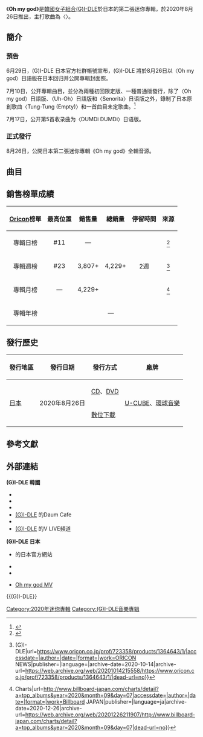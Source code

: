 {{noteTA
|G1=Music
}}
{{Infobox Album
| name       = {{lang|en|Oh my god}}
| type       = EP
| cover      = (G)I-DLE日本第二张迷你专辑《Oh_my_god》通常盤封面.jpg
| caption    = 通常盤封面
| artist     = [[(G)I-DLE|(G)I-DLE]]
| released   = {{Start date|2020|08|26}}
| recorded   = 2020年
| format     = {{hlist|[[CD|CD]]|[[DVD|DVD]]|[[數位音樂下載|數位音樂下載]]}}
| genre      = [[日語流行音樂|日語流行音樂]]
| language   = [[日語|日語]]
| label      = {{hlist|[[Cube娛樂#U-CUBE|U-CUBE]]|[[環球音樂_(日本)|環球音樂]]}}
| prev_title = [[I_trust|I trust]]
| prev_year  = 2020
| next_title = [[I_burn|I burn]]
| next_year  = 2021
| misc       =
{{External music video
|Type=EP
|{{YouTube|id=u7wSlAgEcvg|title={{lang|en|Oh my god}}}}
}}
|length=17:18}}

《'''Oh my god'''》是[[韓國|韓國]][[女子組合|女子組合]][[(G)I-DLE|(G)I-DLE]]於日本的第二張迷你專輯，於2020年8月26日推出，主打歌曲為〈{{tsl|en|Oh My God ((G)I-dle song)|Oh my god (歌曲)|Oh my god}}〉。

==簡介==

===預告===
6月29日，(G)I-DLE 日本官方社群帳號宣布，(G)I-DLE 將於8月26日以〈Oh my god〉日語版在日本回归并公開專輯封面照。

7月10日，公开專輯曲目，並分為兩種初回限定版、一種普通版發行，除了〈Oh my god〉日語版、〈Uh-Oh〉日語版和〈Senorita〉日语版之外，錄制了日本原創歌曲〈Tung-Tung (Empty)〉和一首曲目未定歌曲。<ref>{{cite web|title=(G)I-DLE Oh my god Versions|url=https://sp.universal-music.co.jp/g-i-dle/omg/|date=|website=Universal Music Japan|accessdate=2020-07-10|archive-date=2020-07-10|archive-url=https://web.archive.org/web/20200710101612/https://sp.universal-music.co.jp/g-i-dle/omg/|dead-url=no}}</ref>

7月17日，公开第5首收录曲为〈DUMDi DUMDi〉日语版。

===正式發行===
8月26日，公開日本第二張迷你專輯《Oh my god》全輯音源。

==曲目==
{{Track listing
| extra_column = Arrangement
| total_length = 17:18

| title1 = Oh my god
| note1 = 日语版
| lyrics1 = 小娟
| music1 = {{hlist|小娟|Yummy Tone}}
| extra1 = {{hlist|Yummy Tone|小娟}}
| length1 = 3:15

| title2 = [[Uh-Oh|Uh-Oh]]
| note2 = 日语版
| lyrics2 = 小娟
| music2 = {{hlist|小娟|June|MooF (153/Joombas)}}
| extra2 = {{hlist|June|MooF (153/Joombas)}}
| length2 = 3:27

| title3 = Senorita
| note3 = 日语版
| lyrics3 = 小娟
| music3 = {{hlist|小娟|{{link-en|Big Sancho}}}}
| extra3 = {{hlist|小娟|Big Sancho}}
| length3 = 3:17

| title4 = Tung-Tung (Empty)
| lyrics4 = {{hlist|Minnie|FCM Houdini|小娟|{{lang|ja|常楽寺澪}}}}
| music4 = {{hlist|Houdini|Minnie}}
| extra4 = {{hlist|Houdini|Minnie}}
| length4 = 3:49

| title5 = [[DUMDi_DUMDi|DUMDi DUMDi]]
| note5 = 日语版
| lyrics5 = 小娟
| music5 = {{hlist|小娟|Pop Time}}
| extra5 = {{hlist|Pop Time|小娟}}
| length5 = 3:30
}}
{{Track listing
| headline        = 初回限定盤A（CD＋DVD）
| collapsed       = yes
| total_length    = 

| title1          = Oh my god
| note1           = 日语版
| length1         = 

| title2          = Uh-Oh
| note2           = 日语版
| length2         = 

| title3          = Senorita
| note3           = 日语版
| length3         = 

| title4          = Tung-Tung (Empty)
| note4           = 
| length4         = 
| title5          = DUMDi DUMDi
| note5           = 日语版
| length5         = 

| title6          = Oh my god
| note6           = Music video; Japanese version
| length6         = 

| title7          = Oh my god
| note7           = Music video making; Japanese version
| length7         = 
}}
{{Track listing
| headline        = 初回限定版B（CD＋寫真集）
| collapsed       = yes
| total_length    = 

| title1          = Oh my god
| note1           = 日语版
| length1         = 

| title2          = Uh-Oh
| note2           = 日语版
| length2         = 

| title3          = Senorita
| note3           = 日语版
| length3         = 
| title4          = Tung-Tung (Empty)
| note4           = 
| length4         = 

| title5          = DUMDi DUMDi 
| note5           = 日语版
| length5         = 
}}
{{Track listing
| headline        = 通常盤 (CD)
| collapsed       = yes
| total_length    = 

| title1          = Oh my god
| note1           = 日语版
| length1         = 

| title2          = Uh-Oh
| note2           = 日语版
| length2         = 

| title3          = Senorita
| note3           = 日语版
| length3         = 

| title4          = Tung-Tung (Empty)
| note4           = 
| length4         = 

| title5          = DUMDi DUMDi 
| note5           = 日语版
| length5         = 
}}
==銷售榜單成績==
{| class="wikitable" style="width:700px;"
! style="text-align:center;" |[[Oricon|Oricon]]榜單
! style="text-align:center;" |最高位置
! style="text-align:center;" |銷售量
! style="text-align:center;" |總銷量
! style="text-align:center;" |停留時間
! style="text-align:center;" |來源
|-
| style="text-align:center;" |專輯日榜
| style="text-align:center;" |#11
| style="text-align:center;" |—
| rowspan="3" style="text-align:center;" |4,229+
| rowspan="3" style="text-align:center;" |2週
| style="text-align:center;" |<ref>{{Cite web|title=デイリー11位 (オリコン)|url=https://www.oricon.co.jp/rank/ja/d/2020-08-25/p/2/|accessdate=|author=|date=|format=|publisher=|language=}}</ref>
|-
| style="text-align:center;" |專輯週榜
| style="text-align:center;" |#23
| style="text-align:center;" |3,807+
| style="text-align:center;" |<ref>{{Cite web|title=Oh my god {{!}} (G)I-DLE|url=https://www.oricon.co.jp/prof/723358/products/1364643/1/|accessdate=|author=|date=|format=|work=ORICON NEWS|publisher=|language=|archive-date=2020-10-14|archive-url=https://web.archive.org/web/20201014215558/https://www.oricon.co.jp/prof/723358/products/1364643/1/|dead-url=no}}</ref>
|-
| style="text-align:center;" |專輯月榜
| style="text-align:center;" |—
| style="text-align:center;" |4,229+
| style="text-align:center;" |<ref>{{Cite web|title=Billboard Japan Top Albums Sales {{!}} Charts|url=http://www.billboard-japan.com/charts/detail?a=top_albums&year=2020&month=09&day=07|accessdate=|author=|date=|format=|work=Billboard JAPAN|publisher=|language=ja|archive-date=2020-12-26|archive-url=https://web.archive.org/web/20201226211907/http://www.billboard-japan.com/charts/detail?a=top_albums&year=2020&month=09&day=07|dead-url=no}}</ref>
|-
| style="text-align:center;" |專輯年榜
| colspan="5" style="text-align:center;" |—
|}

== 發行歷史 ==
{| class="wikitable" style="text-align:center"
!發行地區
!發行日期
!發行方式
!廠牌
|-
| rowspan="2" |[[日本|日本]]
| rowspan="2" |2020年8月26日
|[[CD|CD]]、[[DVD|DVD]]
| rowspan="2" |[[Cube娛樂#U-CUBE|U-CUBE]]、[[環球音樂_(日本)|環球音樂]]
|-
|[[數位下載|數位下載]]
|}

==參考文獻==
{{Reflist}}

==外部連結==
{{col-begin}}
{{col-2}}
'''(G)I-DLE 韓國'''
* {{facebook|G.I.DLE.CUBE|(G)I-DLE}}
* {{twitter|G_I_DLE|(G)I-DLE}}
* {{Instagram|official_g_i_dle|(G)I-DLE}}
* [http://cafe.daum.net/cube-g-i-dle (G)I-DLE] {{Wayback|url=http://cafe.daum.net/cube-g-i-dle |date=20180602213746 }}的Daum Cafe
* {{youtube|channel=UCritGVo7pLJLUS8wEu32vow|(G)I-DLE}}
* [http://channels.vlive.tv/CE2621 (G)I-DLE] {{Wayback|url=http://channels.vlive.tv/CE2621 |date=20180518003432 }}的V LIVE頻道
{{col-2}}
'''(G)I-DLE 日本'''
*{{official|https://gidle.jp/|(G)I-DLE}}的日本官方網站{{ja}}
*{{twitter|G_I_DLE_JP|(G)I-DLE 日本}}{{ja}}
* {{youtube|channel=UCt4CKlPRZbIvGekILWHjM_A|(G)I-DLE}}{{ja}}
{{col-end}}
*[https://www.youtube.com/watch?v=NzXCI1CXqUY Oh my god MV] {{Wayback|url=https://www.youtube.com/watch?v=NzXCI1CXqUY |date=20210608104620 }}
{{(G)I-DLE}}

[[Category:2020年迷你專輯|Category:2020年迷你專輯]]
[[Category:(G)I-DLE音樂專辑|Category:(G)I-DLE音樂專辑]]
